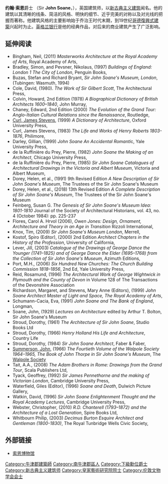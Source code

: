 {{Multiple issues|
{{expand|time=2014-05-04T22:18:52+00:00}}
{{Citation style|time=2020-07-04T12:18:27+00:00}}
}}
{{Infobox architect
|name=Sir John Soane
|image=Thomas Lawrence John Soane.JPG|
|caption=由[[托馬斯·勞倫斯|托馬斯·勞倫斯]]繪製的肖像
|birth_date={{birth date|1753|9|10|df=yes}}
|birth_place=[[泰晤士河畔戈林|泰晤士河畔戈林]]
|death_date={{death date and age|1837|1|20|1753|9|10|df=yes}}
|death_place=倫敦，[[林肯營田|林肯營田]]13號
|resting_place=[[聖潘克拉斯老教堂|聖潘克拉斯老教堂]]
|practice=
|significant_buildings=[[英格蘭銀行|英格蘭銀行]]<br>[[多維茨畫廊|多維茨畫廊]]<br>[[林肯營田12-14號|林肯營田12-14號]]
|significant_projects=
|awards=
}}
'''约翰·索恩'''爵士 {{Post-nominals|country=GBR|size=100%|RA}}（Sir '''John Soane'''，{{bd|1753年|9月10日|1837年|1月20日|S}}），英国建筑师，以[[新古典主义建筑|新古典主义建筑]]闻名。他的建筑以其清晰的线条、简洁的风格、明快的细节、近乎完美的对称以及对光线的把握而著称。他建筑风格的主要影响始于乔治王时代末期，到19世纪[[哥德復興式建築|哥德復興式建築]]兴起时为止。[[英格兰银行|英格兰银行]]是他的经典作品，对后来的商业建筑产生了广泛影响。

==延伸阅读==
*Bingham, Neil, (2011) ''Masterworks Architecture at the Royal Academy of Arts'', Royal Academy of Arts, {{ISBN|978-1-905711-83-3}}
*Bradley, Simon, and Pevsner, Nikolaus, (1997) ''Buildings of England: London 1 The City of London'', Penguin Books, {{ISBN|0-14-071092-2}}
*Buzas, Stefan and Richard Bryant, ''Sir John Soane's Museum, London'', (Tubingen: Wasmuth, 1994)
*Cole, David, (1980). ''The Work of Sir Gilbert Scott'', The Architectural Press, {{ISBN|0-85139-723-9}}
*Colvin, Howard, 2nd Edition (1978) ''A Biographical Dictionary of British Architects 1600–1840'', John Murray, {{ISBN|0-7195-3328-7}}
*Chaney, Edward, 2nd Edition (2000) ''The Evolution of the Grand Tour: Anglo-Italian Cultural Relations since the Renaissance'', Routledge, {{ISBN|0-7146-4474-9}}
*[[James_Stevens_Curl|Curl, James Stevens]], (1999) ''A Dictionary of Architecture'', Oxford University Press, {{ISBN|0-19-280017-5}}
* Curl, James Stevens, (1983) ''The Life and Works of Henry Roberts 1803-1876'', Philimore, {{ISBN|0-85033-446-2}}
*Darley, Gillian, (1999) ''John Soane An Accidental Romanti''c, Yale University Press, {{ISBN|978-0-300-08165-7}}
*de la Ruffinière du Prey, Pierre, (1982) ''John Soane the Making of an Architect'', Chicago University Press, {{ISBN|0-226-17299-6}}
*de la Ruffinière du Prey, Pierre, (1985) ''Sir John Soane Catalogues of Architectural Drawings in the Victoria and Albert Museum'', Victoria and Albert Museum, {{ISBN|0-948107-00-6}}
*Dorey, Helen, et al., (1991) 9th Revised Edition ''A New Description of Sir John Soane's Museum'', The Trustees of the Sir John Soane's Museum
*Dorey, Helen, et al., (2018) 13th Revised Edition ''A Complete Description of Sir John Soane's Museum'', The Trustees of the Sir John Soane's Museum
*Feinberg, Susan G. ''The Genesis of Sir John Soane's Museum Idea: 1801-1810'' Journal of the Society of Architectural Historians, vol. 43, no. 4 (October 1984): pp. 225-237
*Flores, Carol A. Hrvol (2006), ''Owen Jones: Design, Ornament, Architecture and Theory in an Age in Transition'' Rizzoli International, {{ISBN|978-0-847-82804-3}} 
*Knox, Tim, (2009) ''Sir John Soane's Museum London'', Merrell, {{ISBN|978-1-85894-475-3}}
*Kostof, Spiro (Editor), (2000) 2nd Edition ''Architect Chapters in the History of the Profession'', University of California, {{ISBN|978-0-520-22604-3}}
*Lever, Jill, (2003) ''Catalogue of the Drawings of George Dance the Younger (1741–1825) and of George Dance the Elder (1695–1768) from the Collection of Sir John Soane's Museum'', Azimuth Editions, {{ISBN|1-898592-25-X}}
*Port, M.H., (2006) ''Six Hundred New Churches: The Church Building Commission 1818–1856'', 2nd Ed, Yale University Press, {{ISBN|978-1-904965-08-4}}
*Reid, Rosamund, (1996) ''The Architectural Work of George Wightwick in Plymouth and the County of Devon'' in Volume 128 of The Transactions of the Devonshire Association
*Richardson, Margaret, and Stevens, Mary Anne (Editors), (1999) ''John Soane Architect Master of Light and Space, The Royal Academy of Arts'', {{ISBN|0-900946-80-6}}
*Schumann-Cacia, Eva, (1991) ''John Soane and The Bank of England'', Longman, {{ISBN|1-85454-056-4}}
*Soane, John, (1929) ''Lectures on Architecture'' edited by Arthur T. Bolton, Sir John Soane's Museum
*Stroud, Dorothy, (1961) ''The Architecture of Sir John Soane'', Studio Books Ltd
*Stroud, Dorothy, (1966) ''Henry Holland His Life and Architecture'', Country Life
*Stroud, Dorothy, (1984) ''Sir John Soane Architect'', Faber & Faber, {{ISBN|0-571-13050-X}}
*[[John_Summerson|Summerson, John]],  (1966) ''The Fourtieth Volume of the Walpole Society 1964–1965, The Book of John Thorpe in Sir John Soane's Museum'', The [[Walpole_Society|Walpole Society]]
*Tait, A.A., (2008) ''The Adam Brothers in Rome: Drawings from the Grand Tour'', Scala Publishers Ltd, {{ISBN|978-1-85759-574-1}}
*Tyack, Geoffrey, (1992) ''Sir James Pennethorne and the making of Victorian London'', Cambridge University Press, {{ISBN|978-0-521-394345}}
*Waterfield, Giles (Editor), (1996) ''Soane and Death'', Dulwich Picture Gallery, {{ISBN|978-1-898519-08-9}}
*Watkin, David, (1996) ''Sir John Soane Enlightenment Thought and the Royal Academy Lectures'', Cambridge University Press, {{ISBN|0-521-44091-2}}
*Webster, Christopher, (2010) ''R.D. Chanterell (1793–1872) and the Architecture of a Lost Generation'', Spire Books Ltd, {{ISBN|978-1-904965-22-0}}
*Whitbourn Philip, (2003) ''Decimus Burton Esquire Architect and Gentleman (1800-1830)'', The Royal Tunbridge Wells Civic Society,{{ISBN|0-9545343-0-1}}

==外部链接==
*[http://soane.org.uk/ 索恩博物馆] {{Wayback|url=http://soane.org.uk/ |date=20201101183049 }}

{{Authority control}}
{{DEFAULTSORT:Soane, John}}
[[Category:牛津郡建築師|Category:牛津郡建築師]]
[[Category:南牛津郡區人|Category:南牛津郡區人]]
[[Category:下級勳位爵士|Category:下級勳位爵士]]
[[Category:新古典主义建筑师|Category:新古典主义建筑师]]
[[Category:皇家藝術研究院院士|Category:皇家藝術研究院院士]]
[[Category:伦敦文物学会会士|Category:伦敦文物学会会士]]